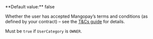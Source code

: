   
<ParamField body="TermsAndConditionsAccepted" type="boolean" required>   
**Default value:** false

Whether the user has accepted Mangopay’s terms and conditions (as defined by your contract) – see the [T&Cs guide](/guides/users/terms) for details.

Must be `true` if `UserCategory` is `OWNER`.
</ParamField>